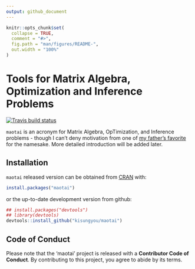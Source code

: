 ```yaml
---
output: github_document
---
```


<!-- README.md is generated from README.Rmd. Please edit that file -->

```r
knitr::opts_chunk$set(
  collapse = TRUE,
  comment = "#>",
  fig.path = "man/figures/README-",
  out.width = "100%"
)
```
# Tools for Matrix Algebra, Optimization and Inference Problems

[![Travis build status](https://travis-ci.org/kisungyou/maotai.svg?branch=master)](https://travis-ci.org/kisungyou/maotai)

`maotai` is an acronym for Matrix Algebra, OpTimization, and Inference problems - though I can't deny motivation from one of [my father's favorite](https://en.wikipedia.org/wiki/Maotai) for the namesake. More detailed introduction will be added later.

## Installation

`maotai` released version can be obtained from [CRAN](https://CRAN.R-project.org/package=maotai) with:
```r
install.packages("maotai")
```
or the up-to-date development version from github:
```r
## install.packages("devtools")
## library(devtools)
devtools::install_github("kisungyou/maotai")
```

## Code of Conduct
Please note that the 'maotai' project is released with a **Contributor Code of Conduct**. By contributing to this project, you agree to abide by its terms.
